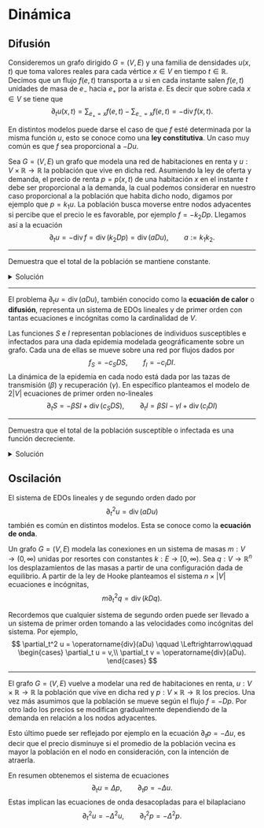 # Dinámica

## Difusión

Consideremos un grafo dirigido $G=(V,E)$ y una familia de densidades $u(x,t)$ que toma valores reales para cada vértice $x\in V$ en tiempo $t\in\mathbb R$. Decimos que un flujo $f(e,t)$ transporta a $u$ si en cada instante salen $f(e,t)$ unidades de masa de $e_-$ hacia $e_+$ por la arista $e$. Es decir que sobre cada $x\in V$ se tiene que
$$
\partial_t u(x,t) = \sum_{e_+=x} f(e,t) - \sum_{e_-=x} f(e,t) = -\operatorname{div} f(x,t).
$$

En distintos modelos puede darse el caso de que $f$ esté determinada por la misma función $u$, esto se conoce como una **ley constitutiva**. Un caso muy común es que $f$ sea proporcional a $-Du$.

:::{.example}
Sea $G=(V,E)$ un grafo que modela una red de habitaciones en renta y $u:V\times \mathbb R\to\mathbb R$ la población que vive en dicha red. Asumiendo la ley de oferta y demanda, el precio de renta $p=p(x,t)$ de una habitación $x$ en el instante $t$ debe ser proporcional a la demanda, la cual podemos considerar en nuestro caso proporcional a la población que habita dicho nodo, digamos por ejemplo que $p = k_1u$. La población busca moverse entre nodos adyacentes si percibe que el precio le es favorable, por ejemplo $f=-k_2Dp$. Llegamos así a la ecuación
$$
\partial_t u = -\operatorname{div} f = \operatorname{div}(k_2Dp) = \operatorname{div}(aDu), \qquad a := k_1k_2.
$$
:::

---

:::{.exercise}
Demuestra que el total de la población se mantiene constante.
:::

<details>
  <summary>Solución</summary>
  Gracias a la fórmula de divergencia
  $$
  \partial_t \sum_{V} u =  \sum_{V} \partial_t u = \sum_{V} \operatorname{div}(aDu)=0.
  $$
</details>

---

El problema $\partial_t u = \operatorname{div}(aDu)$, también conocido como la **ecuación de calor** o **difusión**, representa un sistema de EDOs lineales y de primer orden con tantas ecuaciones e incógnitas como la cardinalidad de $V$.

:::{.example}
Las funciones $S$ e $I$ representan poblaciones de individuos susceptibles e infectados para una dada epidemia modelada geográficamente sobre un grafo. Cada una de ellas se mueve sobre una red por flujos dados por
$$
f_S = -c_S DS, \qquad f_I = -c_I DI.
$$
La dinámica de la epidemia en cada nodo está dada por las tazas de transmisión ($\beta$) y recuperación ($\gamma$). En específico planteamos el modelo de $2|V|$ ecuaciones de primer orden no-lineales
$$
\partial_t S = -\beta SI + \operatorname{div}(c_SDS), \qquad \partial_t I = \beta SI - \gamma I + \operatorname{div}(c_IDI)
$$
:::

---

:::{.exercise}
Demuestra que el total de la población susceptible o infectada es una función decreciente. 
:::

<details>
  <summary>Solución</summary>
  $$
  \partial_t \sum_{V} (S+I) = \sum_{V} (-\gamma I + \operatorname{div}(c_SDS)+\operatorname{div}(c_IDI)) = - \gamma \sum_{V} I \leq 0.
  $$
</details>

## Oscilación

El sistema de EDOs lineales y de segundo orden dado por
$$
\partial_t^2 u = \operatorname{div}(aDu)
$$
también es común en distintos modelos. Esta se conoce como la **ecuación de onda**.

:::{.example}
Un grafo $G=(V,E)$ modela las conexiones en un sistema de masas $m:V\to (0,\infty)$ unidas por resortes con constantes $k:E\to[0,\infty)$. Sea $q:V\to \mathbb R^n$ los desplazamientos de las masas a partir de una configuración dada de equilibrio. A partir de la ley de Hooke planteamos el sistema $n\times|V|$ ecuaciones e incógnitas,
$$
m\partial_t^2 q = \operatorname{div}(kDq).
$$
:::

Recordemos que cualquier sistema de segundo orden puede ser llevado a un sistema de primer orden tomando a las velocidades como incógnitas del sistema. Por ejemplo,
$$
\partial_t^2 u = \operatorname{div}(aDu) \qquad \Leftrightarrow\qquad \begin{cases}
\partial_t u = v,\\
\partial_t v = \operatorname{div}(aDu).
\end{cases}
$$

---

:::{.example}
El grafo $G=(V,E)$ vuelve a modelar una red de habitaciones en renta, $u:V\times \mathbb R\to\mathbb R$ la población que vive en dicha red y $p:V\times \mathbb R\to\mathbb R$ los precios. Una vez más asumimos que la población se mueve según el flujo $f = -Dp$. Por otro lado los precios se modifican gradualmente dependiendo de la demanda en relación a los nodos adyacentes.

Esto último puede ser reflejado por ejemplo en la ecuación $\partial_t p = -\Delta u$, es decir que el precio disminuye si el promedio de la población vecina es mayor la población en el nodo en consideración, con la intención de atraerla.

En resumen obtenemos el sistema de ecuaciones
$$
\partial_t u = \Delta p, \qquad \partial_t p = -\Delta u.
$$
Estas implican las ecuaciones de onda desacopladas para el bilaplaciano
$$
\partial_t^2 u = -\Delta^2 u, \qquad \partial_t^2 p = -\Delta^2p.
$$
:::

<!--



\begin{center}
\colorbox[HTML]{E5F3CC}{
\begin{minipage}[c]{450px}
\begin{ejemplo}
Demuestra que la población total, la suma de los precios, y $\sum(u^2+p^2)$ permanecen constantes.
\end{ejemplo}
\end{minipage}}
\end{center}
-->
